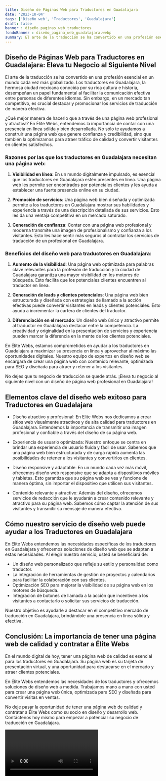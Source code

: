 ```yaml
---
title: Diseño de Páginas Web para Traductores en Guadalajara
date: '2023-10-04'
tags: ['Diseño web', 'Traductores', 'Guadalajara']
draft: false
banner : diseño_paginas_web_traductores
fondoBanner : diseño_pagina_web_guadalajara.webp
summary: El arte de la traducción se ha convertido en una profesión esencial en un mundo cada vez más globalizado. Los traductores en Guadalajara, la hermosa ciudad mexicana conocida por su rica cultura e historia, desempeñan un papel fundamental al facilitar la comunicación efectiva entre personas de diferentes idiomas. Sin embargo, en un mercado tan competitivo, es crucial destacar y promocionar los servicios de traducción de manera efectiva.
---
```


## Diseño de Páginas Web para Traductores en Guadalajara: Eleva tu Negocio al Siguiente Nivel

El arte de la traducción se ha convertido en una profesión esencial en un mundo cada vez más globalizado. Los traductores en Guadalajara, la hermosa ciudad mexicana conocida por su rica cultura e historia, desempeñan un papel fundamental al facilitar la comunicación efectiva entre personas de diferentes idiomas. Sin embargo, en un mercado tan competitivo, es crucial destacar y promocionar los servicios de traducción de manera efectiva.

¿Qué mejor manera de hacerlo que a través de una página web profesional y atractiva? En Élite Webs, entendemos la importancia de contar con una presencia en línea sólida y bien desarrollada. No sólo te ayudamos a construir una página web que genere confianza y credibilidad, sino que también la optimizamos para atraer tráfico de calidad y convertir visitantes en clientes satisfechos.

### Razones por las que los traductores en Guadalajara necesitan una página web:

1. **Visibilidad en línea**: En un mundo digitalmente impulsado, es esencial que los traductores en Guadalajara estén presentes en línea. Una página web les permite ser encontrados por potenciales clientes y les ayuda a establecer una fuerte presencia online en su ciudad.

2. **Promoción de servicios**: Una página web bien diseñada y optimizada permite a los traductores en Guadalajara mostrar sus habilidades y experiencia a través de una descripción detallada de sus servicios. Esto les da una ventaja competitiva en un mercado saturado.

3. **Generación de confianza**: Contar con una página web profesional y moderna transmite una imagen de profesionalismo y confianza a los visitantes. Esto les hace sentir más seguros al contratar los servicios de traducción de un profesional en Guadalajara.

### Beneficios del diseño web para traductores en Guadalajara:

1. **Aumento de la visibilidad**: Una página web optimizada para palabras clave relevantes para la profesión de traducción y la ciudad de Guadalajara garantiza una mayor visibilidad en los motores de búsqueda. Esto facilita que los potenciales clientes encuentren al traductor en línea.

2. **Generación de leads y clientes potenciales**: Una página web bien estructurada y diseñada con estrategias de llamado a la acción efectivas puede convertir visitantes en leads y clientes potenciales. Esto ayuda a incrementar la cartera de clientes del traductor.

3. **Diferenciación en el mercado**: Un diseño web único y atractivo permite al traductor en Guadalajara destacar entre la competencia. La creatividad y originalidad en la presentación de servicios y experiencia pueden marcar la diferencia en la mente de los clientes potenciales.

En Élite Webs, estamos comprometidos en ayudar a los traductores en Guadalajara a maximizar su presencia en línea y aprovechar al máximo las oportunidades digitales. Nuestro equipo de expertos en diseño web se encargará de crear una página web con contenido relevante, optimizada para SEO y diseñada para atraer y retener a los visitantes.

No dejes que tu negocio de traducción se quede atrás. ¡Eleva tu negocio al siguiente nivel con un diseño de página web profesional en Guadalajara!

<GifSeo />

<Cta />

## Elementos clave del diseño web exitoso para Traductores en Guadalajara

- Diseño atractivo y profesional: En Elite Webs nos dedicamos a crear sitios web visualmente atractivos y de alta calidad para traductores en Guadalajara. Entendemos la importancia de transmitir una imagen profesional y confiable a través del diseño de su página web.

- Experiencia de usuario optimizada: Nuestro enfoque se centra en brindar una experiencia de usuario fluida y fácil de usar. Sabemos que una página web bien estructurada y de carga rápida aumenta las posibilidades de retener a los visitantes y convertirlos en clientes.

- Diseño responsive y adaptable: En un mundo cada vez más móvil, ofrecemos diseño web responsive que se adapta a dispositivos móviles y tabletas. Esto garantiza que su página web se vea y funcione de manera óptima, sin importar el dispositivo que utilicen sus visitantes.

- Contenido relevante y atractivo: Además del diseño, ofrecemos servicios de redacción que le ayudarán a crear contenido relevante y atractivo para su página web. Sabemos cómo captar la atención de sus visitantes y transmitir su mensaje de manera efectiva.

## Cómo nuestro servicio de diseño web puede ayudar a los Traductores en Guadalajara

En Elite Webs entendemos las necesidades específicas de los traductores en Guadalajara y ofrecemos soluciones de diseño web que se adaptan a estas necesidades. Al elegir nuestro servicio, usted se beneficiará de:

- Un diseño web personalizado que refleje su estilo y personalidad como traductor.
- La integración de herramientas de gestión de proyectos y calendarios para facilitar la colaboración con sus clientes.
- Optimización SEO para mejorar la visibilidad de su página web en los motores de búsqueda.
- Integración de botones de llamada a la acción que incentiven a los visitantes a contactarlo o solicitar sus servicios de traducción.

Nuestro objetivo es ayudarle a destacar en el competitivo mercado de traducción en Guadalajara, brindándole una presencia en línea sólida y efectiva.

## Conclusión: La importancia de tener una página web de calidad y contratar a Élite Webs

En el mundo digital de hoy, tener una página web de calidad es esencial para los traductores en Guadalajara. Su página web es su tarjeta de presentación virtual, y una oportunidad para destacarse en el mercado y atraer clientes potenciales.

En Élite Webs entendemos las necesidades de los traductores y ofrecemos soluciones de diseño web a medida. Trabajamos mano a mano con usted para crear una página web única, optimizada para SEO y diseñada para convertir visitas en ventas.

No deje pasar la oportunidad de tener una página web de calidad y contratar a Élite Webs como su socio en diseño y desarrollo web. Contáctenos hoy mismo para empezar a potenciar su negocio de traducción en Guadalajara.

<Video />

<CtaBot job='Traductores' city='Guadalajara'/>

<Gmaps query='Guadalajara+españa+maps' />